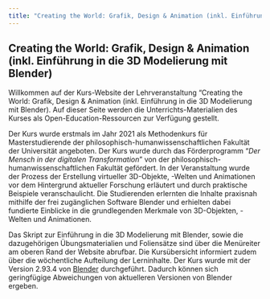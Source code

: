 ```yaml
---
title: "Creating the World: Grafik, Design & Animation (inkl. Einführung in die 3D Modelierung mit Blender)"
---
```


## Creating the World: Grafik, Design & Animation (inkl. Einführung in die 3D Modelierung mit Blender)

Willkommen auf der Kurs-Website der Lehrveranstaltung "Creating the World: Grafik, Design & Animation (inkl. Einführung in die 3D Modelierung mit Blender). Auf dieser Seite werden die Unterrichts-Materialien des Kurses als Open-Education-Ressourcen zur Verfügung gestellt.

Der Kurs wurde erstmals im Jahr 2021 als Methodenkurs für Masterstudierende der philosophisch-humanwissenschaftlichen Fakultät der Universität angeboten. Der Kurs wurde durch das Förderprogramm "*Der Mensch in der digitalen Transformation*" von der philosophisch-humanwissenschaftlichen Fakultät gefördert. In der Veranstaltung wurde der Prozess der Erstellung virtueller 3D-Objekte, -Welten und Animationen vor dem Hintergrund aktueller Forschung erläutert und durch praktische Beispiele veranschaulicht. Die Studierenden erlernten die Inhalte praxisnah mithilfe der frei zugänglichen Software Blender und erhielten dabei fundierte Einblicke in die grundlegenden Merkmale von 3D-Objekten, -Welten und Animationen.

Das Skript zur Einführung in die 3D Modelierung mit Blender, sowie die dazugehörigen Übungsmaterialien und Foliensätze sind über die Menüreiter am oberen Rand der Website abrufbar. Die Kursübersicht informiert zudem über die wöchentliche Aufteilung der Lerninhalte. Der Kurs wurde mit der Version 2.93.4 von [Blender](https://www.blender.org) durchgeführt. Dadurch können sich geringfügige Abweichungen von aktuelleren Versionen von Blender ergeben.
